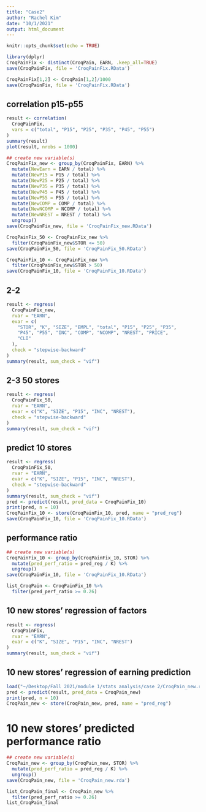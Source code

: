 ```yaml
---
title: "Case2"
author: "Rachel Kim"
date: "10/1/2021"
output: html_document
---
```


```r
knitr::opts_chunk$set(echo = TRUE)
```

```r
library(dplyr)
CroqPainFix <- distinct(CroqPain, EARN, .keep_all=TRUE)
save(CroqPainFix, file = 'CroqPainFix.RData')

CroqPainFix[1,2] <- CroqPain[1,2]/1000
save(CroqPainFix, file = 'CroqPainFix.RData')
```


## correlation p15-p55
```r
result <- correlation(
  CroqPainFix, 
  vars = c("total", "P15", "P25", "P35", "P45", "P55")
)
summary(result)
plot(result, nrobs = 1000)
```

```r
## create new variable(s)
CroqPainFix_new <- group_by(CroqPainFix, EARN) %>%
  mutate(NewEarn = EARN / total) %>%
  mutate(NewP15 = P15 / total) %>%
  mutate(NewP25 = P25 / total) %>%
  mutate(NewP35 = P35 / total) %>%
  mutate(NewP45 = P45 / total) %>%
  mutate(NewP55 = P55 / total) %>%
  mutate(NewCOMP = COMP / total) %>%
  mutate(NewNCOMP = NCOMP / total) %>%
  mutate(NewNREST = NREST / total) %>%
  ungroup()
save(CroqPainFix_new, file = 'CroqPainFix_new.RData')
```

```r
CroqPainFix_50 <- CroqPainFix_new %>% 
  filter(CroqPainFix_new$STOR <= 50)
save(CroqPainFix_50, file = 'CroqPainFix_50.RData')
```

```r
CroqPainFix_10 <- CroqPainFix_new %>% 
  filter(CroqPainFix_new$STOR > 50)
save(CroqPainFix_10, file = 'CroqPainFix_10.RData')
```

## 2-2
```r
result <- regress(
  CroqPainFix_new, 
  rvar = "EARN", 
  evar = c(
    "STOR", "K", "SIZE", "EMPL", "total", "P15", "P25", "P35", 
    "P45", "P55", "INC", "COMP", "NCOMP", "NREST", "PRICE", 
    "CLI"
  ), 
  check = "stepwise-backward"
)
summary(result, sum_check = "vif")
```


## 2-3 50 stores
```r
result <- regress(
  CroqPainFix_50, 
  rvar = "EARN", 
  evar = c("K", "SIZE", "P15", "INC", "NREST"), 
  check = "stepwise-backward"
)
summary(result, sum_check = "vif")
```

## predict 10 stores
```r
result <- regress(
  CroqPainFix_50, 
  rvar = "EARN", 
  evar = c("K", "SIZE", "P15", "INC", "NREST"), 
  check = "stepwise-backward"
)
summary(result, sum_check = "vif")
pred <- predict(result, pred_data = CroqPainFix_10)
print(pred, n = 10)
CroqPainFix_10 <- store(CroqPainFix_10, pred, name = "pred_reg")
save(CroqPainFix_10, file = 'CroqPainFix_10.RData')
```

## performance ratio
```r
## create new variable(s)
CroqPainFix_10 <- group_by(CroqPainFix_10, STOR) %>%
  mutate(pred_perf_ratio = pred_reg / K) %>%
  ungroup()
save(CroqPainFix_10, file = 'CroqPainFix_10.RData')
```

```r
list_CroqPain <- CroqPainFix_10 %>% 
  filter(pred_perf_ratio >= 0.26)
```

## 10 new stores' regression of factors
```r
result <- regress(
  CroqPainFix, 
  rvar = "EARN", 
  evar = c("K", "SIZE", "P15", "INC", "NREST")
)
summary(result, sum_check = "vif")
```

## 10 new stores' regression of earning prediction
```r
load("~/Desktop/Fall 2021/module 1/stats analysis/case 2/CroqPain_new.rda")
pred <- predict(result, pred_data = CroqPain_new)
print(pred, n = 10)
CroqPain_new <- store(CroqPain_new, pred, name = "pred_reg")
```

# 10 new stores' predicted performance ratio
```r
## create new variable(s)
CroqPain_new <- group_by(CroqPain_new, STOR) %>%
  mutate(pred_perf_ratio = pred_reg / K) %>%
  ungroup()
save(CroqPain_new, file = 'CroqPain_new.rda')
```

```r
list_CroqPain_final <- CroqPain_new %>% 
  filter(pred_perf_ratio >= 0.26)
list_CroqPain_final
```

